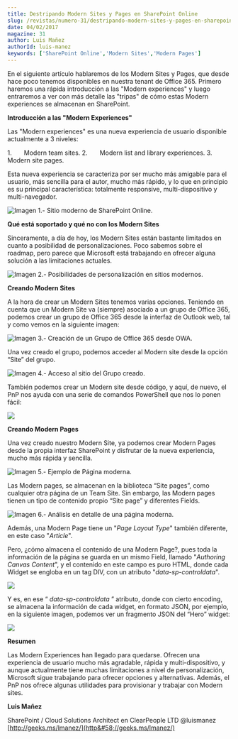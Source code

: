 ```yaml
---
title: Destripando Modern Sites y Pages en SharePoint Online
slug: /revistas/numero-31/destripando-modern-sites-y-pages-en-sharepoint-online
date: 04/02/2017
magazine: 31
author: Luis Mañez
authorId: luis-manez
keywords: ['SharePoint Online','Modern Sites','Modern Pages']
---
```






En el siguiente artículo hablaremos de los Modern Sites y Pages, que desde hace poco tenemos disponibles en nuestra tenant de Office 365. Primero haremos una rápida introducción a las "Modern experiences" y luego entraremos a ver con más detalle las "tripas" de cómo estas Modern experiences se almacenan en SharePoint.

**Introducción a las "Modern Experiences"**

Las "Modern experiences" es una nueva experiencia de usuario disponible actualmente a 3 niveles:

1.       Modern team sites.
2.       Modern list and library experiences.
3.       Modern site pages.

Esta nueva experiencia se caracteriza por ser mucho más amigable para el usuario, más sencilla para el autor, mucho más rápido, y lo que en principio es su principal característica: totalmente responsive, multi-dispositivo y multi-navegador.

![Imagen 1.- Sitio moderno de SharePoint Online.](../../../images/numero31/destripando-modern-sites-y-pages-en-sharepoint-online/imagea.png)

**Qué está soportado y qué no con los Modern Sites**

Sinceramente, a día de hoy, los Modern Sites están bastante limitados en cuanto a posibilidad de personalizaciones. Poco sabemos sobre el roadmap, pero parece que Microsoft está trabajando en ofrecer alguna solución a las limitaciones actuales.

![Imagen 2.- Posibilidades de personalización en sitios modernos.](../../../images/numero31/destripando-modern-sites-y-pages-en-sharepoint-online/imageb.png)

**Creando Modern Sites**

A la hora de crear un Modern Sites tenemos varias opciones. Teniendo en cuenta que un Modern Site va (siempre) asociado a un grupo de Office 365, podemos crear un grupo de Office 365 desde la interfaz de Outlook web, tal y como vemos en la siguiente imagen:

![Imagen 3.- Creación de un Grupo de Office 365 desde OWA.](../../../images/numero31/destripando-modern-sites-y-pages-en-sharepoint-online/imagec.png)

Una vez creado el grupo, podemos acceder al Modern site desde la opción “Site” del grupo.

![Imagen 4.- Acceso al sitio del Grupo creado.](../../../images/numero31/destripando-modern-sites-y-pages-en-sharepoint-online/imaged.png)

También podemos crear un Modern site desde código, y aquí, de nuevo, el PnP nos ayuda con una serie de comandos PowerShell que nos lo ponen fácil:

![](../../../images/numero31/destripando-modern-sites-y-pages-en-sharepoint-online/imagee.png)

**Creando Modern Pages**

Una vez creado nuestro Modern Site, ya podemos crear Modern Pages desde la propia interfaz SharePoint y disfrutar de la nueva experiencia, mucho más rápida y sencilla.

![Imagen 5.- Ejemplo de Página moderna.](../../../images/numero31/destripando-modern-sites-y-pages-en-sharepoint-online/imagef.png)

Las Modern pages, se almacenan en la biblioteca “Site pages”, como cualquier otra página de un Team Site. Sin embargo, las Modern pages tienen un tipo de contenido propio “Site page” y diferentes Fields.

![Imagen 6.- Análisis en detalle de una página moderna.](../../../images/numero31/destripando-modern-sites-y-pages-en-sharepoint-online/image10.png)

Además, una Modern Page tiene un "*Page Layout Type*" también diferente, en este caso "*Article*".

Pero, ¿cómo almacena el contenido de una Modern Page?, pues toda la información de la página se guarda en un mismo Field, llamado "*Authoring Canvas Content*", y el contenido en este campo es puro HTML, donde cada Widget se engloba en un tag DIV, con un atributo "*data-sp-controldata*".​

![](../../../images/numero31/destripando-modern-sites-y-pages-en-sharepoint-online/image11.png)

Y es, en ese “ *data-sp-controldata* ” atributo, donde con cierto encoding, se almacena la información de cada widget, en formato JSON, por ejemplo, en la siguiente imagen, podemos ver un fragmento JSON del “Hero” widget:

![](../../../images/numero31/destripando-modern-sites-y-pages-en-sharepoint-online/image12.png)

**Resume​n**

Las Modern Experiences han llegado para quedarse. Ofrecen una experiencia de usuario mucho más agradable, rápida y multi-dispositivo, y aunque actualmente tiene muchas limitaciones a nivel de personalización, Microsoft sigue trabajando para ofrecer opciones y alternativas. Además, el PnP nos ofrece algunas utilidades para provisionar y trabajar con Modern sites.



**Luis Mañez**

SharePoint / Cloud Solutions Architect en ClearPeople LTD
 @luismanez
 [http://geeks.ms/lmanez/](http&#58;//geeks.ms/lmanez/)​

